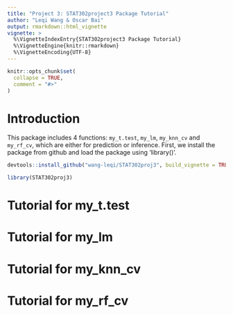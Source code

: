 ```yaml
---
title: "Project 3: STAT302project3 Package Tutorial"
author: "Leqi Wang & Oscar Bai"
output: rmarkdown::html_vignette
vignette: >
  %\VignetteIndexEntry{STAT302project3 Package Tutorial}
  %\VignetteEngine{knitr::rmarkdown}
  %\VignetteEncoding{UTF-8}
---
```


```r
knitr::opts_chunk$set(
  collapse = TRUE,
  comment = "#>"
)
```

# Introduction

This package includes 4 functions: `my_t.test`, `my_lm`, `my_knn_cv` and `my_rf_cv`, which are either for prediction or inference. First, we install the package from github and load the package using 'library()'.

```r
devtools::install_github("wang-leqi/STAT302proj3", build_vignette = TRUE, build_opts = c())
```
```r
library(STAT302proj3)
```

# Tutorial for my_t.test
# Tutorial for my_lm
# Tutorial for my_knn_cv
# Tutorial for my_rf_cv
